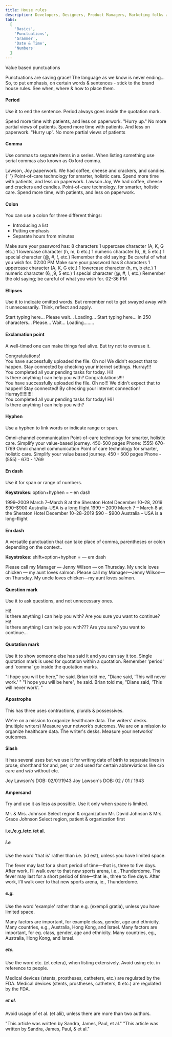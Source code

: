 ```yaml
---
title: House rules
description: Developers, Designers, Product Managers, Marketing folks and UX-ers you've got this! Use these tools to write creatively, effectively and brilliantly.
tabs:
  [
    'Basics',
    'Punctuations',
    'Grammer',
    'Date & Time',
    'Numbers'
  ]
---
```


<Heading>Value based punctuations</Heading>

Punctuations are saving grace! The language as we know is never ending... So, to put emphasis, on certain words & sentences - stick to the brand house rules. See when, where & how to place them.

#### Period

Use it to end the sentence. Period always goes inside the quotation mark.

<Rules>
  <DOs>
    <InlineMessage>
      <IconWrapper>
        Spend more time with patients, and less on
        paperwork.
      </IconWrapper>
    </InlineMessage>
    <InlineMessage>
      <IconWrapper> "Hurry up." </IconWrapper>
    </InlineMessage>
    <InlineMessage>
      <IconWrapper>
        No more partial views of patients.
      </IconWrapper>
    </InlineMessage>
  </DOs>
  <DONTs>
    <InlineMessage>
      <IconWrapper iconType='error'>
        Spend more time with patients. And less on
        paperwork.
      </IconWrapper>
    </InlineMessage>
    <InlineMessage>
      <IconWrapper iconType='error'>
        "Hurry up”.
      </IconWrapper>
    </InlineMessage>
    <InlineMessage>
      <IconWrapper iconType='error'>
        No more partial views of patients
      </IconWrapper>
    </InlineMessage>
  </DONTs>
</Rules>
<br />

#### Comma

Use commas to separate items in a series. When listing something use serial commas also known as Oxford comma.

<Rules>
  <DOs>
    <InlineMessage>
      <IconWrapper>Lawson, Joy paperwork.</IconWrapper>
    </InlineMessage>
    <InlineMessage>
      <IconWrapper>
        We had coffee, cheese and crackers, and
        candies.{' '}
      </IconWrapper>
    </InlineMessage>
    <InlineMessage>
      <IconWrapper>
        Point-of-care technology for smarter, holistic care.
      </IconWrapper>
    </InlineMessage>
    <InlineMessage>
      <IconWrapper>
        Spend more time with patients, and less on
        paperwork.
      </IconWrapper>
    </InlineMessage>
  </DOs>
  <DONTs>
    <InlineMessage>
      <IconWrapper iconType='error'>
        Lawson Joy,
      </IconWrapper>
    </InlineMessage>
    <InlineMessage>
      <IconWrapper iconType='error'>
        We had coffee, cheese and crackers and candies.
      </IconWrapper>
    </InlineMessage>
    <InlineMessage>
      <IconWrapper iconType='error'>
        Point-of-care technology, for smarter, holistic
        care.
      </IconWrapper>
    </InlineMessage>
    <InlineMessage>
      <IconWrapper iconType='error'>
        Spend more time, with patients, and less on
        paperwork.
      </IconWrapper>
    </InlineMessage>
  </DONTs>
</Rules>
<br />

#### Colon

You can use a colon for three different things:

<ul>
  <li>Introducing a list</li>
  <li>Putting emphasis</li>
  <li>Separate hours from minutes</li>
</ul>

<Rules>
  <DOs>
    <InlineMessage>
      <IconWrapper>
        Make sure your password has: 8 characters 1
        uppercase character (A, K, G etc.) 1 lowercase
        character (h, m, b etc.) 1 numeric character (6, ,9,
        5 etc.) 1 special character (@, #, !, etc.)
      </IconWrapper>
    </InlineMessage>
    <InlineMessage>
      <IconWrapper>
        Remember the old saying: Be careful of what you wish
        for.
      </IconWrapper>
    </InlineMessage>
    <InlineMessage>
      <IconWrapper>02:00 PM</IconWrapper>
    </InlineMessage>
  </DOs>
  <DONTs>
    <InlineMessage>
      <IconWrapper iconType='error'>
        Make sure your password has 8 characters 1 uppercase
        character (A, K, G etc.) 1 lowercase character (h,
        m, b etc.) 1 numeric character (6, ,9, 5 etc.) 1
        special character (@, #, !, etc.)
      </IconWrapper>
    </InlineMessage>
    <InlineMessage>
      <IconWrapper iconType='error'>
        Remember the old saying; be careful of what you wish
        for.
      </IconWrapper>
    </InlineMessage>
    <InlineMessage>
      <IconWrapper iconType='error'>02-36 PM</IconWrapper>
    </InlineMessage>
  </DONTs>
</Rules>
<br />

#### Ellipses

Use it to indicate omitted words. But remember not to get swayed away with it unnecessarily. Think, reflect and apply.

<Rules>
  <DOs>
    <InlineMessage>
      <IconWrapper>Start typing here...</IconWrapper>
    </InlineMessage>
    <InlineMessage>
      <IconWrapper>Please wait...</IconWrapper>
    </InlineMessage>
    <InlineMessage>
      <IconWrapper>Loading...</IconWrapper>
    </InlineMessage>
  </DOs>
  <DONTs>
    <InlineMessage>
      <IconWrapper iconType='error'>
        Start typing here... in 250 characters...
      </IconWrapper>
    </InlineMessage>
    <InlineMessage>
      <IconWrapper iconType='error'>
        Please... Wait...
      </IconWrapper>
    </InlineMessage>
    <InlineMessage>
      <IconWrapper iconType='error'>
        Loading........
      </IconWrapper>
    </InlineMessage>
  </DONTs>
</Rules>
<br />

#### Exclamation point

A well-timed one can make things feel alive. But try not to overuse it.

<Rules>
  <DOs>
    <InlineMessage>
      <IconWrapper>
       Congratulations!
        <br />
      You have successfully uploaded the file.
      </IconWrapper>
    </InlineMessage>
    <InlineMessage>
      <IconWrapper>
        Oh no! We didn't expect that to happen.
        Stay connected by checking your internet settings.
      </IconWrapper>
    </InlineMessage>
    <InlineMessage>
      <IconWrapper>
        Hurray!!!
        <br />
        You completed all your pending tasks for today.
      </IconWrapper>
    </InlineMessage>
    <InlineMessage>
      <IconWrapper>
        Hi!
        <br />
        Is there anything I can help you with?
      </IconWrapper>
    </InlineMessage>

  </DOs>
  <DONTs>
    <InlineMessage>
      <IconWrapper iconType='error'>
        Congratulations!!!!
        <br />
        You have successfully uploaded the file.
      </IconWrapper>
    </InlineMessage>
    <InlineMessage>
      <IconWrapper iconType='error'>
       Oh no!!! We didn't expect that to happen! Stay connected! By checking your internet connection!
      </IconWrapper>
    </InlineMessage>
    <InlineMessage>
      <IconWrapper iconType='error'>
        Hurray!!!!!!!!!!
        <br />
        You completed all your pending tasks for today!
      </IconWrapper>
    </InlineMessage>
    <InlineMessage>
      <IconWrapper iconType='error'>
        Hi !
        <br />
        Is there anything I can help you with?
      </IconWrapper>
    </InlineMessage>
  </DONTs>
</Rules>
<br />

#### Hyphen

Use a hyphen to link words or indicate range or span.

<Rules>
  <DOs>
    <InlineMessage>
      <IconWrapper>Omni-channel communication</IconWrapper>
    </InlineMessage>
    <InlineMessage>
      <IconWrapper>
        Point-of-care technology for smarter, holistic care.
      </IconWrapper>
    </InlineMessage>
    <InlineMessage>
      <IconWrapper>
        Simplify your value-based journey.
      </IconWrapper>
    </InlineMessage>
    <InlineMessage>
      <IconWrapper>450-500 pages</IconWrapper>
    </InlineMessage>
    <InlineMessage>
      <IconWrapper>Phone: (555) 670-1769</IconWrapper>
    </InlineMessage>
  </DOs>
  <DONTs>
    <InlineMessage>
      <IconWrapper iconType='error'>
        Omni channel communication
      </IconWrapper>
    </InlineMessage>
    <InlineMessage>
      <IconWrapper iconType='error'>
        Point of care technology for smarter, holistic care.
      </IconWrapper>
    </InlineMessage>
    <InlineMessage>
      <IconWrapper iconType='error'>
        Simplify your value based journey.
      </IconWrapper>
    </InlineMessage>
    <InlineMessage>
      <IconWrapper iconType='error'>
        450 - 500 pages
      </IconWrapper>
    </InlineMessage>
    <InlineMessage>
      <IconWrapper iconType='error'>
        Phone - (555) - 670 - 1769
      </IconWrapper>
    </InlineMessage>
  </DONTs>
</Rules>
<br />

#### En dash

Use it for span or range of numbers.

<b>Keystrokes</b>: option+hyphen = – en dash

<Rules>
  <DOs>
    <InlineMessage>
      <IconWrapper>1999–2009</IconWrapper>
    </InlineMessage>
    <InlineMessage>
      <IconWrapper>
        March 7–March 8 at the Sheraton Hotel
      </IconWrapper>
    </InlineMessage>
    <InlineMessage>
      <IconWrapper>December 10–28, 2019</IconWrapper>
    </InlineMessage>
    <InlineMessage>
      <IconWrapper>$90–$900</IconWrapper>
    </InlineMessage>
    <InlineMessage>
      <IconWrapper>
        Australia–USA is a long flight
      </IconWrapper>
    </InlineMessage>
  </DOs>
  <DONTs>
    <InlineMessage>
      <IconWrapper iconType='error'>
        1999 – 2009
      </IconWrapper>
    </InlineMessage>
    <InlineMessage>
      <IconWrapper iconType='error'>
        March 7 – March 8 at the Sheraton Hotel
      </IconWrapper>
    </InlineMessage>
    <InlineMessage>
      <IconWrapper iconType='error'>
        December 10–28–2019
      </IconWrapper>
    </InlineMessage>
    <InlineMessage>
      <IconWrapper iconType='error'>$90 – $900</IconWrapper>
    </InlineMessage>
    <InlineMessage>
      <IconWrapper iconType='error'>
        Australia – USA is a long–flight
      </IconWrapper>
    </InlineMessage>
  </DONTs>
</Rules>
<br />

#### Em dash

A versatile punctuation that can take place of comma, parentheses or colon depending on the context..

<b>Keystrokes</b>: shift+option+hyphen = — em dash

<Rules>
  <DOs>
    <InlineMessage>
      <IconWrapper>
        Please call my Manager — Jenny Wilson — on Thursday.
      </IconWrapper>
    </InlineMessage>
    <InlineMessage>
      <IconWrapper>
        My uncle loves chicken — my aunt loves salmon.
      </IconWrapper>
    </InlineMessage>
  </DOs>
  <DONTs>
    <InlineMessage>
      <IconWrapper iconType='error'>
        Please call my Manager—Jenny Wilson—on Thursday.
      </IconWrapper>
    </InlineMessage>
    <InlineMessage>
      <IconWrapper iconType='error'>
        My uncle loves chicken—my aunt loves salmon.
      </IconWrapper>
    </InlineMessage>
  </DONTs>
</Rules>
<br />

#### Question mark

Use it to ask questions, and not unnecessary ones.

<Rules>
  <DOs>
    <InlineMessage>
      <IconWrapper>
        Hi!
        <br />
        Is there anything I can help you with?
      </IconWrapper>
    </InlineMessage>
    <InlineMessage>
      <IconWrapper>
        Are you sure you want to continue?
      </IconWrapper>
    </InlineMessage>
  </DOs>
  <DONTs>
    <InlineMessage>
      <IconWrapper iconType='error'>
        Hi!
        <br />
        Is there anything I can help you with???
      </IconWrapper>
    </InlineMessage>
    <InlineMessage>
      <IconWrapper iconType='error'>
        Are you sure? you want to continue...
      </IconWrapper>
    </InlineMessage>
  </DONTs>
</Rules>
<br />

#### Quotation mark

Use it to show someone else has said it and you can say it too. Single quotation mark is used for quotation within a quotation. Remember 'period' and 'comma' go inside the quotation marks.

<Rules>
  <DOs>
    <InlineMessage>
      <IconWrapper>
        "I hope you will be here," he said.
      </IconWrapper>
    </InlineMessage>
    <InlineMessage>
      <IconWrapper>
        Brian told me, "Diane said, 'This will never work.'
        "
      </IconWrapper>
    </InlineMessage>
  </DOs>
  <DONTs>
    <InlineMessage>
      <IconWrapper iconType='error'>
        "I hope you will be here", he said.
      </IconWrapper>
    </InlineMessage>
    <InlineMessage>
      <IconWrapper iconType='error'>
        Brian told me, "Diane said, 'This will never work'.
        "
      </IconWrapper>
    </InlineMessage>
  </DONTs>
</Rules>
<br />

#### Apostrophe

This has three uses contractions, plurals & possessives.

<Rules>
  <DOs>
    <InlineMessage>
      <IconWrapper>
        We're on a mission to organize healthcare data.
      </IconWrapper>
    </InlineMessage>
    <InlineMessage>
      <IconWrapper>
        The writers' desks. (multiple writers)
      </IconWrapper>
    </InlineMessage>
    <InlineMessage>
      <IconWrapper>
        Measure your network’s outcomes.
      </IconWrapper>
    </InlineMessage>
  </DOs>
  <DONTs>
    <InlineMessage>
      <IconWrapper iconType='error'>
        We are on a mission to organize healthcare data.
      </IconWrapper>
    </InlineMessage>
    <InlineMessage>
      <IconWrapper iconType='error'>
        The writer's desks.
      </IconWrapper>
    </InlineMessage>
    <InlineMessage>
      <IconWrapper iconType='error'>
        Measure your networks' outcomes.
      </IconWrapper>
    </InlineMessage>
  </DONTs>
</Rules>
<br />

#### Slash

It has several uses but we use it for writing date of birth to separate lines in prose, shorthand for and, per, or and used for certain abbreviations like c/o care and w/o without etc.

<Rules>
  <DOs>
    <InlineMessage>
      <IconWrapper>
        Joy Lawson's DOB: 02/01/1943
      </IconWrapper>
    </InlineMessage>
  </DOs>
  <DONTs>
    <InlineMessage>
      <IconWrapper iconType='error'>
        Joy Lawson's DOB: 02 / 01 / 1943
      </IconWrapper>
    </InlineMessage>
  </DONTs>
</Rules>
<br />

#### Ampersand

Try and use it as less as possible. Use it only when space is limited.

<Rules>
  <DOs>
    <InlineMessage>
      <IconWrapper>
        Mr. & Mrs. Johnson
      </IconWrapper>
    </InlineMessage>
    <InlineMessage>
      <IconWrapper>
        Select region & organization
      </IconWrapper>
    </InlineMessage>
  </DOs>
  <DONTs>
    <InlineMessage>
      <IconWrapper iconType='error'>
        Mr. David Johnson & Mrs. Grace Johnson
      </IconWrapper>
    </InlineMessage>
    <InlineMessage>
      <IconWrapper iconType='error'>
        Select region, patient & organization first
      </IconWrapper>
    </InlineMessage>
  </DONTs>
</Rules>
<br />

#### i.e./e.g./etc./et al.

##### i.e

Use the word 'that is' rather than i.e. (id est), unless you have limited space.

<Rules>
  <DOs>
    <InlineMessage>
      <IconWrapper>
        The fever may last for a short period of time—that
        is, three to five days.
      </IconWrapper>
    </InlineMessage>
    <InlineMessage>
      <IconWrapper>
        After work, I’ll walk over to that new sports arena,
        i.e., Thunderdome.
      </IconWrapper>
    </InlineMessage>
  </DOs>
  <DONTs>
    <InlineMessage>
      <IconWrapper iconType='error'>
        The fever may last for a short period of time—that
        ie., three to five days.
      </IconWrapper>
    </InlineMessage>
    <InlineMessage>
      <IconWrapper iconType='error'>
        After work, I’ll walk over to that new sports arena,
        ie., Thunderdome.
      </IconWrapper>
    </InlineMessage>
  </DONTs>
</Rules>
<br />

##### e.g.

Use the word 'example' rather than e.g. (exempli gratia), unless you have limited space.

<Rules>
  <DOs>
    <InlineMessage>
      <IconWrapper>
        Many factors are important, for example class,
        gender, age and ethnicity.
      </IconWrapper>
    </InlineMessage>
    <InlineMessage>
      <IconWrapper>
        Many countries, e.g., Australia, Hong Kong, and
        Israel.
      </IconWrapper>
    </InlineMessage>
  </DOs>
  <DONTs>
    <InlineMessage>
      <IconWrapper iconType='error'>
        Many factors are important, for eg. class, gender,
        age and ethnicity.
      </IconWrapper>
    </InlineMessage>
    <InlineMessage>
      <IconWrapper iconType='error'>
        Many countries, eg., Australia, Hong Kong, and
        Israel.
      </IconWrapper>
    </InlineMessage>
  </DONTs>
</Rules>
<br />

##### etc.

Use the word etc. (et cetera), when listing extensively. Avoid using etc. in reference to people.

<Rules>
  <DOs>
    <InlineMessage>
      <IconWrapper>
        Medical devices (stents, prostheses, catheters,
        etc.) are regulated by the FDA.
      </IconWrapper>
    </InlineMessage>
  </DOs>
  <DONTs>
    <InlineMessage>
      <IconWrapper iconType='error'>
        Medical devices (stents, prostheses, catheters, &
        etc.) are regulated by the FDA.
      </IconWrapper>
    </InlineMessage>
  </DONTs>
</Rules>
<br />

##### et al.

Avoid usage of et al. (et alii), unless there are more than two authors.

<Rules>
  <DOs>
    <InlineMessage>
      <IconWrapper>
        "This article was written by Sandra, James, Paul, et
        al."
      </IconWrapper>
    </InlineMessage>
  </DOs>
  <DONTs>
    <InlineMessage>
      <IconWrapper iconType='error'>
        "This article was written by Sandra, James, Paul, &
        et al."
      </IconWrapper>
    </InlineMessage>
  </DONTs>
</Rules>
<br />
